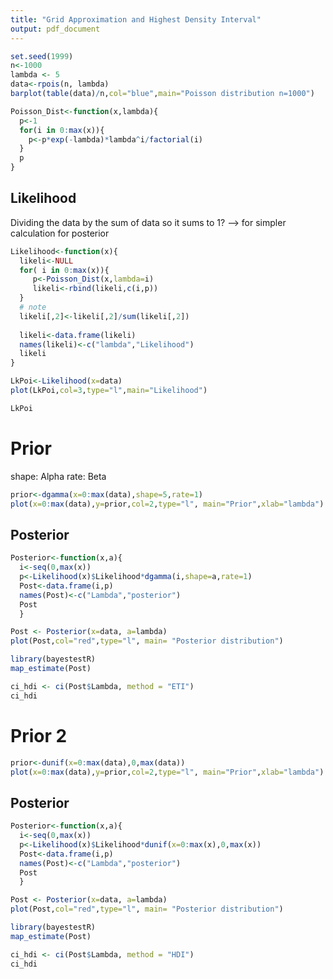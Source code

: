 ---
title: "Grid Approximation and Highest Density Interval"
output: pdf_document
---

```{R}
set.seed(1999)
n<-1000
lambda <- 5
data<-rpois(n, lambda)
barplot(table(data)/n,col="blue",main="Poisson distribution n=1000")
```

```{R}
Poisson_Dist<-function(x,lambda){
  p<-1
  for(i in 0:max(x)){
    p<-p*exp(-lambda)*lambda^i/factorial(i)
  }
  p
}
```

## Likelihood

Dividing the data by the sum of data so it sums to 1? --> for simpler calculation for posterior
```{r}
Likelihood<-function(x){ 
  likeli<-NULL
  for( i in 0:max(x)){
     p<-Poisson_Dist(x,lambda=i)
     likeli<-rbind(likeli,c(i,p))
  }
  # note
  likeli[,2]<-likeli[,2]/sum(likeli[,2])
  
  likeli<-data.frame(likeli)
  names(likeli)<-c("lambda","Likelihood")
  likeli
}
```

```{R}

LkPoi<-Likelihood(x=data)
plot(LkPoi,col=3,type="l",main="Likelihood")

LkPoi
```

# Prior

shape: Alpha
rate: Beta
```{R}
prior<-dgamma(x=0:max(data),shape=5,rate=1)
plot(x=0:max(data),y=prior,col=2,type="l", main="Prior",xlab="lambda")
```
## Posterior

```{R}
Posterior<-function(x,a){
  i<-seq(0,max(x))
  p<-Likelihood(x)$Likelihood*dgamma(i,shape=a,rate=1)
  Post<-data.frame(i,p)
  names(Post)<-c("Lambda","posterior")
  Post
  }
```

```{R}
Post <- Posterior(x=data, a=lambda)
plot(Post,col="red",type="l", main= "Posterior distribution")

library(bayestestR)
map_estimate(Post)

ci_hdi <- ci(Post$Lambda, method = "ETI")
ci_hdi
```

# Prior 2

```{R}
prior<-dunif(x=0:max(data),0,max(data))
plot(x=0:max(data),y=prior,col=2,type="l", main="Prior",xlab="lambda")
```

## Posterior

```{R}
Posterior<-function(x,a){
  i<-seq(0,max(x))
  p<-Likelihood(x)$Likelihood*dunif(x=0:max(x),0,max(x))
  Post<-data.frame(i,p)
  names(Post)<-c("Lambda","posterior")
  Post
  }
```

```{R}
Post <- Posterior(x=data, a=lambda)
plot(Post,col="red",type="l", main= "Posterior distribution")

library(bayestestR)
map_estimate(Post)

ci_hdi <- ci(Post$Lambda, method = "HDI")
ci_hdi
```